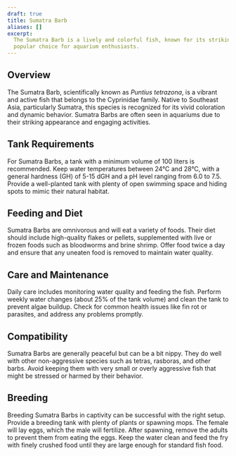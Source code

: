 ```yaml
---
draft: true
title: Sumatra Barb
aliases: []
excerpt:
  The Sumatra Barb is a lively and colorful fish, known for its striking appearance and active behavior, making it a
  popular choice for aquarium enthusiasts.
---
```


## Overview

The Sumatra Barb, scientifically known as _Puntius tetrazona_, is a vibrant and active fish that belongs to the
Cyprinidae family. Native to Southeast Asia, particularly Sumatra, this species is recognized for its vivid coloration
and dynamic behavior. Sumatra Barbs are often seen in aquariums due to their striking appearance and engaging
activities.

## Tank Requirements

For Sumatra Barbs, a tank with a minimum volume of 100 liters is recommended. Keep water temperatures between 24°C and
28°C, with a general hardness (GH) of 5-15 dGH and a pH level ranging from 6.0 to 7.5. Provide a well-planted tank with
plenty of open swimming space and hiding spots to mimic their natural habitat.

## Feeding and Diet

Sumatra Barbs are omnivorous and will eat a variety of foods. Their diet should include high-quality flakes or pellets,
supplemented with live or frozen foods such as bloodworms and brine shrimp. Offer food twice a day and ensure that any
uneaten food is removed to maintain water quality.

## Care and Maintenance

Daily care includes monitoring water quality and feeding the fish. Perform weekly water changes (about 25% of the tank
volume) and clean the tank to prevent algae buildup. Check for common health issues like fin rot or parasites, and
address any problems promptly.

## Compatibility

Sumatra Barbs are generally peaceful but can be a bit nippy. They do well with other non-aggressive species such as
tetras, rasboras, and other barbs. Avoid keeping them with very small or overly aggressive fish that might be stressed
or harmed by their behavior.

## Breeding

Breeding Sumatra Barbs in captivity can be successful with the right setup. Provide a breeding tank with plenty of
plants or spawning mops. The female will lay eggs, which the male will fertilize. After spawning, remove the adults to
prevent them from eating the eggs. Keep the water clean and feed the fry with finely crushed food until they are large
enough for standard fish food.
